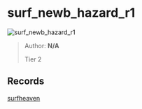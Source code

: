 
# surf_newb_hazard_r1

![surf_newb_hazard_r1](https://raw.githubusercontent.com/Sayt123/SurfMapPics/Maps-and-bonuses/csgo/surf_newb_hazard_r1.jpg)

> Author: **N/A**
>
> Tier 2

## Records

[surfheaven](https://surfheaven.eu/map/surf_newb_hazard_r1)
